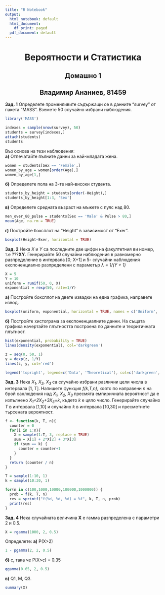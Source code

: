 ```yaml
---
title: "R Notebook"
output:
  html_notebook: default
  html_document:
    df_print: paged
  pdf_document: default
---
```

<center><h1>Вероятности и Статистика</h1></center>
<center><h2>Домашно 1</h2></center>
<center><h2>Владимир Ананиев, 81459</h2></center>
<strong>Зад. 1</strong> Определете променливите съдържащи се в данните "survey" от пакета "MASS".
  Вземете 50 случайно избрани наблюдения. 
```r
library('MASS')

indexes = sample(nrow(survey), 50)
students = survey[indexes,]
attach(students)
students
```
  
Въз основа на тези наблюдения: </br>
<strong>а)</strong> Отпечатайте пълните данни за най-младата жена.
```r
women = students[Sex == 'Female',]
women_by_age = women[order(Age),]
women_by_age[1,]
```
<strong>б)</strong> Определете пола на 3-те най-високи студента.
```r
students_by_height = students[order(-Height),]
students_by_height[1:3, 'Sex']
```
<strong>в)</strong> Определете средната възраст на мъжете с пулс над 80.
```r
men_over_80_pulse = students[Sex == 'Male' & Pulse > 80,]
mean(Age, na.rm = TRUE)
```
<strong>г)</strong> Постройте боксплот на "Height" в зависимост от "Exer".
```r
boxplot(Height~Exer, horizontal = TRUE)
```


<strong>Зад. 2</strong> Нека <em>X</em> и <em>Y</em> са последните две цифри на факултетния ви номер, т.е ???<strong>XY</strong>. Генерирайте 50 случайни наблюдения в равномерно разпределение в интервала [0; X+1] и 5- случайни наблюдения експоненциално разпределени с параметър <em>λ = 1/(Y + 1)</em>
```r
X = 5
Y = 10
uniform = runif(50, 0, X)
exponential = rexp(50, rate=1/Y)
```
<strong>a)</strong> Постройте боксплот на двете извадки на една графика, направете извод.
```r
boxplot(uniform, exponential, horizontal = TRUE, names = c('Uniform', 'Exponential'), col = c("darkgreen", "gold"))
```
<strong>б)</strong> Постройте хистограма за експоненциалните данни. На същата графика начертайте плътността построена по данните и теоритичната плътност.
```r
hist(exponential, probability = TRUE)
lines(density(exponential), col='darkgreen')

z = seq(0, 50, 1)
y = dexp(z, 1/Y)
lines(z, y, col='red')

legend('topright', legend=c('Data', 'Theoretical'), col=c('darkgreen', 'red'), lty=1:1)
```

<strong>Зад. 3</strong> Нека <em>X<sub>1</sub>, X<sub>2</sub>, X<sub>3</sub></em> са случайно избрани различни цели числа в интервала [1, T]. Напишете функция <em>f(k,T,n)</em>, която по направени <em>n</em> на брой санлюдения над <em>X<sub>1</sub>, X<sub>2</sub>, X<sub>3</sub></em> пресмята емпиричната вероятност да е изпълнено <em>X<sub>1</sub>+2X<sub>2</sub>+3X<sub>3</sub>=k</em>, където <em>k</em> е цяло число. Генерирайте случайно <em>T</em> в интервала [1,10] и случайно <em>k</em> в интервала [10,30] и пресметнете търсената вероятност.
```r
f <- function(k, T, n){
  counter = 0
  for(i in 1:n){
    X = sample(1:T, 3, replace = TRUE)
    sum = X[1] + 2*X[2] + 3*X[3]
    if (sum == k) {
      counter = counter+1
    }
  }
  return (counter / n)
}

T = sample(1:10, 1)
k = sample(10:30, 1)

for(n in c(100,1000,10000,100000,1000000)) {
  prob = f(k, T, n)
  res = sprintf("f(%d, %d, %d) = %f", k, T, n, prob)
  print(res)
}

```

<strong>Зад. 4</strong> Нека случайната величина <strong>X</strong> е гамма разпределена с параметри 2 и 0.5.
```r
X = rgamma(1000, 2, 0.5)
```
Определете:
<strong>a)</strong> P(X>2)
```r
1 - pgamma(2, 2, 0.5)
```
<strong>б)</strong> c, така че P(X>c) = 0.35
```r
qgamma(0.65, 2, 0.5)
```
<strong>в)</strong> Q1, M, Q3.
```r
summary(X)
```